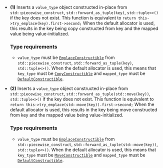  - **(1)**
    Inserts a `value_type` object constructed in-place from `std::piecewise_construct`, `std::forward_as_tuple(key)`, `std::tuple<>()` if the key does not exist.
    This function is equivalent to `return this->try_emplace(key).first->second;`
    When the default allocator is used, this results in the key being copy constructed from key and the mapped value being value-initialized.
    
    ### Type requirements 

    - `value_type` must be [`EmplaceConstructible`](/docs/named_req/EmplaceConstructible) from `std::piecewise_construct`, `std::forward_as_tuple(key)`, `std::tuple<>()`.
        When the default allocator is used, this means that `key_type` must be [`CopyConstructible`](/docs/named_req/CopyConstructible) and `mapped_type` must be [`DefaultConstructible`](/docs/named_req/DefaultConstructible).

 - **(2)** Inserts a `value_type` object constructed in-place from `std::piecewise_construct`, `std::forward_as_tuple(std::move(key))`, `std::tuple<>()` if the key does not exist.
    This function is equivalent to `return this->try_emplace(std::move(key)).first->second;`
    When the default allocator is used, this results in the key being move constructed from key and the mapped value being value-initialized.
    
    ### Type requirements
    - `value_type` must be [`EmplaceConstructible`](/docs/named_req/EmplaceConstructible) from `std::piecewise_construct`, `std::forward_as_tuple(std::move(key))`, `std::tuple<>()`.
    When the default allocator is used, this means that `key_type` must be [`MoveConstructible`](/docs/named_req/MoveConstructible) and `mapped_type` must be [`DefaultConstructible`](/docs/named_req/DefaultConstructible).
